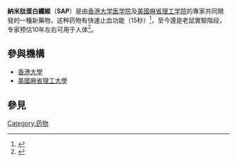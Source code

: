 {{Medical}}
'''納米肽蛋白纖維'''（'''SAP'''）是由[[香港大学医学院|香港大学医学院]]及[[美國|美國]][[麻省理工学院|麻省理工学院]]的專家共同開發的一種新藥物，这种药物有快速止血功能（15秒）<ref>{{cite news|title=香港与美国专家合作研究发现１５秒止血新法|url=http://www.jmnews.com.cn/c/2006/10/11/16/c_5340639.shtml|accessdate=2014-02-07|newspaper=新华网|deadurl=yes|archiveurl=https://web.archive.org/web/20140222191659/http://www.jmnews.com.cn/c/2006/10/11/16/c_5340639.shtml|archivedate=2014-02-22}}</ref>，至今還是老鼠實驗階段，专家预估10年左右可用于人体<ref>{{cite news|title=迅速止血的纳米肽蛋白纤维问世|url=http://www.biotech.org.cn/news/news/show.php?id=40461|accessdate=2014-02-07|newspaper=中国科学院生命科学与生物技术局|deadurl=yes|archiveurl=https://web.archive.org/web/20140222042707/http://www.biotech.org.cn/news/news/show.php?id=40461|archivedate=2014-02-22}}</ref>。

==參與機構==
*[[香港大學|香港大學]]
*[[美國|美國]][[麻省理工大學|麻省理工大學]]

==參見==
{{reflist}}
[[Category:药物|Category:药物]]